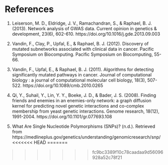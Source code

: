 # References

1. Leiserson, M. D., Eldridge, J. V., Ramachandran, S., & Raphael, B. J. (2013). Network analysis of GWAS data. Current opinion in genetics & development, 23(6), 602-610. https://doi.org/10.1016/j.gde.2013.09.003

2. Vandin, F., Clay, P., Upfal, E., & Raphael, B. J. (2012). Discovery of mutated subnetworks associated with clinical data in cancer. Pacific Symposium on Biocomputing. Pacific Symposium on Biocomputing, 55-66. 

3. Vandin, F., Upfal, E., & Raphael, B. J. (2011). Algorithms for detecting significantly mutated pathways in cancer. Journal of computational biology : a journal of computational molecular cell biology, 18(3), 507-522. https://doi.org/10.1089/cmb.2010.0265

4. Qi, Y., Suhail, Y., Lin, Y. Y., Boeke, J. D., & Bader, J. S. (2008). Finding friends and enemies in an enemies-only network: a graph diffusion kernel for predicting novel genetic interactions and co-complex membership from yeast genetic interactions. Genome research, 18(12), 1991-2004. https://doi.org/10.1101/gr.077693.108

5. What Are Single Nucleotide Polymorphisms (SNPs)? (n.d.). Retrieved from https://medlineplus.gov/genetics/understanding/genomicresearch/snp/
<<<<<<< HEAD
=======




>>>>>>> fc9bc3389f10c78caadaa9d56096928a52c78f21
